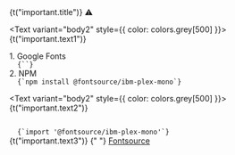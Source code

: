 

<Text tag="h2" variant="h4">
  {t("important.title")} ⚠️
</Text>

<Text variant="body2" style={{ color: colors.grey[500] }}>
  {t("important.text1")}
</Text>

<Text tag="h3" variant="body1">
  1. Google Fonts
</Text>

<Code>
  {`<link
  rel="stylesheet"
  href="https://fonts.googleapis.com/css2?family=IBM+Plex+Mono&display=swap"
/>`}
</Code>

<Text tag="h3" variant="body1">
  2. NPM
</Text>

<Code>
  {`npm install @fontsource/ibm-plex-mono`}
</Code>

<Text variant="body2" style={{ color: colors.grey[500] }}>
  {t("important.text2")}
</Text>

<Code>
  {`import '@fontsource/ibm-plex-mono'`}
</Code>

<Text variant="body2">
  {t("important.text3")}
  {" "}
  <a href="https://fontsource.org/fonts/ibm-plex-mono">Fontsource</a>
</Text>